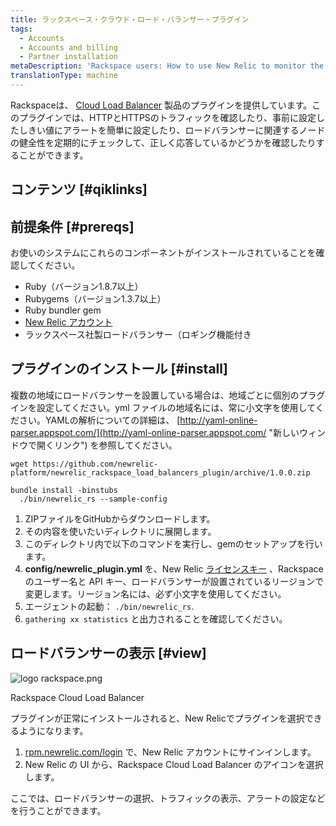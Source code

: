 ```yaml
---
title: ラックスペース・クラウド・ロード・バランサー・プラグイン
tags:
  - Accounts
  - Accounts and billing
  - Partner installation
metaDescription: 'Rackspace users: How to use New Relic to monitor the performance of your Rackspace Cloud Load Balancer.'
translationType: machine
---
```



Rackspaceは、 [Cloud Load Balancer](http://www.rackspace.com/cloud/load-balancing/ "新しいウィンドウで開くリンク") 製品のプラグインを提供しています。このプラグインでは、HTTPとHTTPSのトラフィックを確認したり、事前に設定したしきい値にアラートを簡単に設定したり、ロードバランサーに関連するノードの健全性を定期的にチェックして、正しく応答しているかどうかを確認したりすることができます。

## コンテンツ [#qiklinks]

## 前提条件 [#prereqs]

お使いのシステムにこれらのコンポーネントがインストールされていることを確認してください。

* Ruby（バージョン1.8.7以上）
* Rubygems（バージョン1.3.7以上）
* Ruby bundler gem
* [New Relic アカウント](http://newrelic.com/signup "新しいウィンドウで開くリンク")
* ラックスペース社製ロードバランサー（ロギング機能付き

## プラグインのインストール [#install]

複数の地域にロードバランサーを設置している場合は、地域ごとに個別のプラグインを設定してください。yml ファイルの地域名には、常に小文字を使用してください。YAMLの解析についての詳細は、 [http://yaml-online-parser.appspot.com/](http://yaml-online-parser.appspot.com/ "新しいウィンドウで開くリンク") を参照してください。

```
wget https://github.com/newrelic-platform/newrelic_rackspace_load_balancers_plugin/archive/1.0.0.zip
```

```
bundle install -binstubs
  ./bin/newrelic_rs --sample-config
```

1. ZIPファイルをGitHubからダウンロードします。
2. その内容を使いたいディレクトリに展開します。
3. このディレクトリ内で以下のコマンドを実行し、gemのセットアップを行います。
4. **config/newrelic_plugin.yml** を、New Relic [ライセンスキー](/docs/subscriptions/license-key) 、Rackspace のユーザー名と API キー、ロードバランサーが設置されているリージョンで変更します。リージョン名には、必ず小文字を使用してください。
5. エージェントの起動： `./bin/newrelic_rs`.
6. `gathering xx statistics` と出力されることを確認してください。

## ロードバランサーの表示 [#view]

<img title="logo rackspace.png" alt="logo rackspace.png" src={logoRackspace}/>

Rackspace Cloud Load Balancer

プラグインが正常にインストールされると、New Relicでプラグインを選択できるようになります。

1. [rpm.newrelic.com/login](https://rpm.newrelic.com/login) で、New Relic アカウントにサインインします。
2. New Relic の UI から、Rackspace Cloud Load Balancer のアイコンを選択します。

ここでは、ロードバランサーの選択、トラフィックの表示、アラートの設定などを行うことができます。